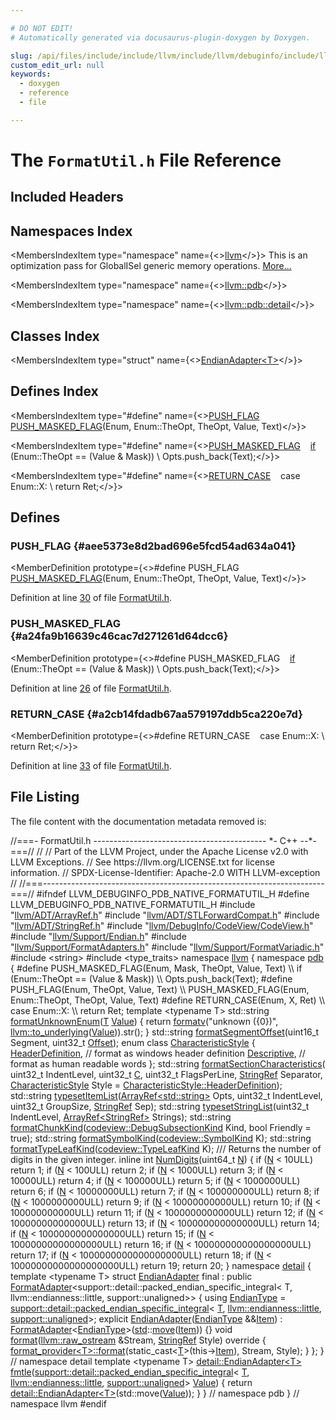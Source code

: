 ```yaml
---

# DO NOT EDIT!
# Automatically generated via docusaurus-plugin-doxygen by Doxygen.

slug: /api/files/include/include/llvm/include/llvm/debuginfo/include/llvm/debuginfo/pdb/include/llvm/debuginfo/pdb/native/formatutil-h
custom_edit_url: null
keywords:
  - doxygen
  - reference
  - file

---
```





# The `FormatUtil.h` File Reference

<DoxygenPage pluginConfig={pluginConfig}>



## Included Headers

<IncludesList>
<IncludesListItem
  filePath="llvm/ADT/ArrayRef.h"
  permalink="/docs/api/files/include/include/llvm/include/llvm/adt/arrayref-h"
  isLocal="true" />
<IncludesListItem
  filePath="llvm/ADT/STLForwardCompat.h"
  permalink="/docs/api/files/include/include/llvm/include/llvm/adt/stlforwardcompat-h"
  isLocal="true" />
<IncludesListItem
  filePath="llvm/ADT/StringRef.h"
  permalink="/docs/api/files/include/include/llvm/include/llvm/adt/stringref-h"
  isLocal="true" />
<IncludesListItem
  filePath="llvm/DebugInfo/CodeView/CodeView.h"
  permalink="/docs/api/files/include/include/llvm/include/llvm/debuginfo/include/llvm/debuginfo/codeview/codeview-h"
  isLocal="true" />
<IncludesListItem
  filePath="llvm/Support/Endian.h"
  permalink="/docs/api/files/include/include/llvm/include/llvm/support/endian-h"
  isLocal="true" />
<IncludesListItem
  filePath="llvm/Support/FormatAdapters.h"
  permalink="/docs/api/files/include/include/llvm/include/llvm/support/formatadapters-h"
  isLocal="true" />
<IncludesListItem
  filePath="llvm/Support/FormatVariadic.h"
  permalink="/docs/api/files/include/include/llvm/include/llvm/support/formatvariadic-h"
  isLocal="true" />
<IncludesListItem
  filePath="string"
  permalink=""
  isLocal="false" />
<IncludesListItem
  filePath="type_traits"
  permalink=""
  isLocal="false" />
</IncludesList>

## Namespaces Index

<MembersIndex>

<MembersIndexItem
  type="namespace"
  name={<><a href="/docs/api/namespaces/llvm">llvm</a></>}>
This is an optimization pass for GlobalISel generic memory operations. <a href="/docs/api/namespaces/llvm/#details">More...</a>
</MembersIndexItem>

<MembersIndexItem
  type="namespace"
  name={<><a href="/docs/api/namespaces/llvm/pdb">llvm::pdb</a></>}>
</MembersIndexItem>

<MembersIndexItem
  type="namespace"
  name={<><a href="/docs/api/namespaces/llvm/pdb/detail">llvm::pdb::detail</a></>}>
</MembersIndexItem>

</MembersIndex>

## Classes Index

<MembersIndex>

<MembersIndexItem
  type="struct"
  name={<><a href="/docs/api/structs/llvm/pdb/detail/endianadapter">EndianAdapter&lt;T&gt;</a></>}>
</MembersIndexItem>

</MembersIndex>

## Defines Index

<MembersIndex>

<MembersIndexItem
  type="#define"
  name={<><a href="#aee5373e8d2bad696e5fcd54ad634a041">PUSH&#95;FLAG</a>&nbsp;&nbsp;&nbsp;  <a href="#a24fa9b16639c46cac7d271261d64dcc6">PUSH&#95;MASKED&#95;FLAG</a>(Enum, Enum::TheOpt, TheOpt, Value, Text)</>}>
</MembersIndexItem>

<MembersIndexItem
  type="#define"
  name={<><a href="#a24fa9b16639c46cac7d271261d64dcc6">PUSH&#95;MASKED&#95;FLAG</a>&nbsp;&nbsp;&nbsp;  <a href="/docs/api/files/lib/lib/passes/passbuilderbindings-cpp/#acdfbcf188e2d4a80837e89de2ccdffab">if</a> (Enum::TheOpt == (Value &amp; Mask))                                          \\
    Opts.push&#95;back(Text);</>}>
</MembersIndexItem>

<MembersIndexItem
  type="#define"
  name={<><a href="#a2cb14fdadb67aa579197ddb5ca220e7d">RETURN&#95;CASE</a>&nbsp;&nbsp;&nbsp;  case Enum::X:                                                                \\
    return Ret;</>}>
</MembersIndexItem>

</MembersIndex>


<SectionDefinition>

## Defines

### PUSH&#95;FLAG {#aee5373e8d2bad696e5fcd54ad634a041}

<MemberDefinition
  prototype={<>#define PUSH&#95;FLAG&nbsp;&nbsp;&nbsp;  <a href="#a24fa9b16639c46cac7d271261d64dcc6">PUSH&#95;MASKED&#95;FLAG</a>(Enum, Enum::TheOpt, TheOpt, Value, Text)</>}>

Definition at line <a href="#l00030">30</a> of file <a href="/docs/api/files/include/include/llvm/include/llvm/debuginfo/include/llvm/debuginfo/pdb/include/llvm/debuginfo/pdb/native/formatutil-h">FormatUtil.h</a>.
</MemberDefinition>

### PUSH&#95;MASKED&#95;FLAG {#a24fa9b16639c46cac7d271261d64dcc6}

<MemberDefinition
  prototype={<>#define PUSH&#95;MASKED&#95;FLAG&nbsp;&nbsp;&nbsp;  <a href="/docs/api/files/lib/lib/passes/passbuilderbindings-cpp/#acdfbcf188e2d4a80837e89de2ccdffab">if</a> (Enum::TheOpt == (Value &amp; Mask))                                          \\
    Opts.push&#95;back(Text);</>}>

Definition at line <a href="#l00026">26</a> of file <a href="/docs/api/files/include/include/llvm/include/llvm/debuginfo/include/llvm/debuginfo/pdb/include/llvm/debuginfo/pdb/native/formatutil-h">FormatUtil.h</a>.
</MemberDefinition>

### RETURN&#95;CASE {#a2cb14fdadb67aa579197ddb5ca220e7d}

<MemberDefinition
  prototype={<>#define RETURN&#95;CASE&nbsp;&nbsp;&nbsp;  case Enum::X:                                                                \\
    return Ret;</>}>

Definition at line <a href="#l00033">33</a> of file <a href="/docs/api/files/include/include/llvm/include/llvm/debuginfo/include/llvm/debuginfo/pdb/include/llvm/debuginfo/pdb/native/formatutil-h">FormatUtil.h</a>.
</MemberDefinition>

</SectionDefinition>

## File Listing

The file content with the documentation metadata removed is:

<ProgramListing>

<Link id="l00001" /><CodeLine lineNumber="1"><Highlight kind="comment">//===- FormatUtil.h ------------------------------------------- &#42;- C++ --&#42;-===//</Highlight><Highlight kind="normal"></Highlight></CodeLine>
<Link id="l00002" /><CodeLine lineNumber="2"><Highlight kind="normal"></Highlight><Highlight kind="comment">//</Highlight><Highlight kind="normal"></Highlight></CodeLine>
<Link id="l00003" /><CodeLine lineNumber="3"><Highlight kind="normal"></Highlight><Highlight kind="comment">// Part of the LLVM Project, under the Apache License v2.0 with LLVM Exceptions.</Highlight><Highlight kind="normal"></Highlight></CodeLine>
<Link id="l00004" /><CodeLine lineNumber="4"><Highlight kind="normal"></Highlight><Highlight kind="comment">// See https://llvm.org/LICENSE.txt for license information.</Highlight><Highlight kind="normal"></Highlight></CodeLine>
<Link id="l00005" /><CodeLine lineNumber="5"><Highlight kind="normal"></Highlight><Highlight kind="comment">// SPDX-License-Identifier: Apache-2.0 WITH LLVM-exception</Highlight><Highlight kind="normal"></Highlight></CodeLine>
<Link id="l00006" /><CodeLine lineNumber="6"><Highlight kind="normal"></Highlight><Highlight kind="comment">//</Highlight><Highlight kind="normal"></Highlight></CodeLine>
<Link id="l00007" /><CodeLine lineNumber="7"><Highlight kind="normal"></Highlight><Highlight kind="comment">//===----------------------------------------------------------------------===//</Highlight><Highlight kind="normal"></Highlight></CodeLine>
<Link id="l00008" /><CodeLine lineNumber="8"><Highlight kind="normal"></Highlight></CodeLine>
<Link id="l00009" /><CodeLine lineNumber="9"><Highlight kind="normal"></Highlight><Highlight kind="preprocessor">#ifndef LLVM&#95;DEBUGINFO&#95;PDB&#95;NATIVE&#95;FORMATUTIL&#95;H</Highlight><Highlight kind="normal"></Highlight></CodeLine>
<Link id="l00010" /><CodeLine lineNumber="10"><Highlight kind="normal"></Highlight><Highlight kind="preprocessor">#define LLVM&#95;DEBUGINFO&#95;PDB&#95;NATIVE&#95;FORMATUTIL&#95;H</Highlight><Highlight kind="normal"></Highlight></CodeLine>
<Link id="l00011" /><CodeLine lineNumber="11"><Highlight kind="normal"></Highlight></CodeLine>
<Link id="l00012" /><CodeLine lineNumber="12"><Highlight kind="normal"></Highlight><Highlight kind="preprocessor">#include &quot;<a href="/docs/api/files/include/include/llvm/include/llvm/adt/arrayref-h">llvm/ADT/ArrayRef.h</a>&quot;</Highlight><Highlight kind="normal"></Highlight></CodeLine>
<Link id="l00013" /><CodeLine lineNumber="13"><Highlight kind="normal"></Highlight><Highlight kind="preprocessor">#include &quot;<a href="/docs/api/files/include/include/llvm/include/llvm/adt/stlforwardcompat-h">llvm/ADT/STLForwardCompat.h</a>&quot;</Highlight><Highlight kind="normal"></Highlight></CodeLine>
<Link id="l00014" /><CodeLine lineNumber="14"><Highlight kind="normal"></Highlight><Highlight kind="preprocessor">#include &quot;<a href="/docs/api/files/include/include/llvm/include/llvm/adt/stringref-h">llvm/ADT/StringRef.h</a>&quot;</Highlight><Highlight kind="normal"></Highlight></CodeLine>
<Link id="l00015" /><CodeLine lineNumber="15"><Highlight kind="normal"></Highlight><Highlight kind="preprocessor">#include &quot;<a href="/docs/api/files/include/include/llvm/include/llvm/debuginfo/include/llvm/debuginfo/codeview/codeview-h">llvm/DebugInfo/CodeView/CodeView.h</a>&quot;</Highlight><Highlight kind="normal"></Highlight></CodeLine>
<Link id="l00016" /><CodeLine lineNumber="16"><Highlight kind="normal"></Highlight><Highlight kind="preprocessor">#include &quot;<a href="/docs/api/files/include/include/llvm/include/llvm/support/endian-h">llvm/Support/Endian.h</a>&quot;</Highlight><Highlight kind="normal"></Highlight></CodeLine>
<Link id="l00017" /><CodeLine lineNumber="17"><Highlight kind="normal"></Highlight><Highlight kind="preprocessor">#include &quot;<a href="/docs/api/files/include/include/llvm/include/llvm/support/formatadapters-h">llvm/Support/FormatAdapters.h</a>&quot;</Highlight><Highlight kind="normal"></Highlight></CodeLine>
<Link id="l00018" /><CodeLine lineNumber="18"><Highlight kind="normal"></Highlight><Highlight kind="preprocessor">#include &quot;<a href="/docs/api/files/include/include/llvm/include/llvm/support/formatvariadic-h">llvm/Support/FormatVariadic.h</a>&quot;</Highlight><Highlight kind="normal"></Highlight></CodeLine>
<Link id="l00019" /><CodeLine lineNumber="19"><Highlight kind="normal"></Highlight></CodeLine>
<Link id="l00020" /><CodeLine lineNumber="20"><Highlight kind="normal"></Highlight><Highlight kind="preprocessor">#include &lt;string&gt;</Highlight><Highlight kind="normal"></Highlight></CodeLine>
<Link id="l00021" /><CodeLine lineNumber="21"><Highlight kind="normal"></Highlight><Highlight kind="preprocessor">#include &lt;type&#95;traits&gt;</Highlight><Highlight kind="normal"></Highlight></CodeLine>
<Link id="l00022" /><CodeLine lineNumber="22"><Highlight kind="normal"></Highlight></CodeLine>
<Link id="l00023" /><CodeLine lineNumber="23"><Highlight kind="normal"></Highlight><Highlight kind="keyword">namespace </Highlight><Highlight kind="normal"><a href="/docs/api/namespaces/llvm">llvm</a> &#123;</Highlight></CodeLine>
<Link id="l00024" /><CodeLine lineNumber="24"><Highlight kind="normal"></Highlight><Highlight kind="keyword">namespace </Highlight><Highlight kind="normal"><a href="/docs/api/namespaces/llvm/pdb">pdb</a> &#123;</Highlight></CodeLine>
<Link id="l00025" /><CodeLine lineNumber="25"><Highlight kind="normal"></Highlight></CodeLine>
<Link id="l00026" /><CodeLine lineNumber="26" lineLink="#a24fa9b16639c46cac7d271261d64dcc6"><Highlight kind="normal"></Highlight><Highlight kind="preprocessor">#define PUSH&#95;MASKED&#95;FLAG(Enum, Mask, TheOpt, Value, Text)                      \\</Highlight></CodeLine>
<Link id="l00027" /><CodeLine lineNumber="27"><Highlight kind="preprocessor">  if (Enum::TheOpt == (Value &amp; Mask))                                          \\</Highlight></CodeLine>
<Link id="l00028" /><CodeLine lineNumber="28"><Highlight kind="preprocessor">    Opts.push&#95;back(Text);</Highlight><Highlight kind="normal"></Highlight></CodeLine>
<Link id="l00029" /><CodeLine lineNumber="29"><Highlight kind="normal"></Highlight></CodeLine>
<Link id="l00030" /><CodeLine lineNumber="30" lineLink="#aee5373e8d2bad696e5fcd54ad634a041"><Highlight kind="normal"></Highlight><Highlight kind="preprocessor">#define PUSH&#95;FLAG(Enum, TheOpt, Value, Text)                                   \\</Highlight></CodeLine>
<Link id="l00031" /><CodeLine lineNumber="31"><Highlight kind="preprocessor">  PUSH&#95;MASKED&#95;FLAG(Enum, Enum::TheOpt, TheOpt, Value, Text)</Highlight><Highlight kind="normal"></Highlight></CodeLine>
<Link id="l00032" /><CodeLine lineNumber="32"><Highlight kind="normal"></Highlight></CodeLine>
<Link id="l00033" /><CodeLine lineNumber="33" lineLink="#a2cb14fdadb67aa579197ddb5ca220e7d"><Highlight kind="normal"></Highlight><Highlight kind="preprocessor">#define RETURN&#95;CASE(Enum, X, Ret)                                              \\</Highlight></CodeLine>
<Link id="l00034" /><CodeLine lineNumber="34"><Highlight kind="preprocessor">  case Enum::X:                                                                \\</Highlight></CodeLine>
<Link id="l00035" /><CodeLine lineNumber="35"><Highlight kind="preprocessor">    return Ret;</Highlight><Highlight kind="normal"></Highlight></CodeLine>
<Link id="l00036" /><CodeLine lineNumber="36"><Highlight kind="normal"></Highlight></CodeLine>
<Link id="l00037" /><CodeLine lineNumber="37" lineLink="/docs/api/namespaces/llvm/pdb/#a44b3083f8e2d87508603f7669759b34f"><Highlight kind="normal"></Highlight><Highlight kind="keyword">template</Highlight><Highlight kind="normal"> &lt;</Highlight><Highlight kind="keyword">typename</Highlight><Highlight kind="normal"> T&gt; std::string <a href="/docs/api/namespaces/llvm/pdb/#a44b3083f8e2d87508603f7669759b34f">formatUnknownEnum</a>(<a href="/docs/api/files/lib/lib/target/lib/target/mips/mips16isellowering-cpp/#a0acb682b8260ab1c60b918599864e2e5">T</a> <a href="/docs/api/classes/llvm/value">Value</a>) &#123;</Highlight></CodeLine>
<Link id="l00038" /><CodeLine lineNumber="38"><Highlight kind="normal">  </Highlight><Highlight kind="keywordflow">return</Highlight><Highlight kind="normal"> <a href="/docs/api/namespaces/llvm/#a653cce37b80c03eebe7a00520a8eabb6">formatv</a>(</Highlight><Highlight kind="stringliteral">&quot;unknown (&#123;0&#125;)&quot;</Highlight><Highlight kind="normal">, <a href="/docs/api/namespaces/llvm/#a842e49a58fb3eba4e42a8dadad77745b">llvm::to&#95;underlying</a>(<a href="/docs/api/classes/llvm/value">Value</a>)).str();</Highlight></CodeLine>
<Link id="l00039" /><CodeLine lineNumber="39"><Highlight kind="normal">&#125;</Highlight></CodeLine>
<Link id="l00040" /><CodeLine lineNumber="40"><Highlight kind="normal"></Highlight></CodeLine>
<Link id="l00041" /><CodeLine lineNumber="41"><Highlight kind="normal">std::string <a href="/docs/api/namespaces/llvm/pdb/#a1a2c625d1ff6391f06e2da52135a4eed">formatSegmentOffset</a>(uint16&#95;t Segment, uint32&#95;t <a href="/docs/api/namespaces/llvm/#a05f5b9a11bdcc5feba62899f95dcf878a3134224cba2545bc57954d3b072aebb4">Offset</a>);</Highlight></CodeLine>
<Link id="l00042" /><CodeLine lineNumber="42"><Highlight kind="normal"></Highlight></CodeLine>
<Link id="l00043" /><CodeLine lineNumber="43" lineLink="/docs/api/namespaces/llvm/pdb/#a520b5ec95f1e9cb599479d8c3be87cb1"><Highlight kind="normal"></Highlight><Highlight kind="keyword">enum class</Highlight><Highlight kind="normal"> <a href="/docs/api/namespaces/llvm/pdb/#a520b5ec95f1e9cb599479d8c3be87cb1">CharacteristicStyle</a> &#123;</Highlight></CodeLine>
<Link id="l00044" /><CodeLine lineNumber="44" lineLink="/docs/api/namespaces/llvm/pdb/#a520b5ec95f1e9cb599479d8c3be87cb1a18b659c544ce16dbf242313d3646f3d1"><Highlight kind="normal">  <a href="/docs/api/namespaces/llvm/pdb/#a520b5ec95f1e9cb599479d8c3be87cb1a18b659c544ce16dbf242313d3646f3d1">HeaderDefinition</a>, </Highlight><Highlight kind="comment">// format as windows header definition</Highlight><Highlight kind="normal"></Highlight></CodeLine>
<Link id="l00045" /><CodeLine lineNumber="45" lineLink="/docs/api/namespaces/llvm/pdb/#a520b5ec95f1e9cb599479d8c3be87cb1a0e9f13309d8a18866758b6112bbfc9ac"><Highlight kind="normal">  <a href="/docs/api/namespaces/llvm/pdb/#a520b5ec95f1e9cb599479d8c3be87cb1a0e9f13309d8a18866758b6112bbfc9ac">Descriptive</a>,      </Highlight><Highlight kind="comment">// format as human readable words</Highlight><Highlight kind="normal"></Highlight></CodeLine>
<Link id="l00046" /><CodeLine lineNumber="46"><Highlight kind="normal">&#125;;</Highlight></CodeLine>
<Link id="l00047" /><CodeLine lineNumber="47"><Highlight kind="normal">std::string <a href="/docs/api/namespaces/llvm/pdb/#acdab50aa4b126b5c497c1b9ab58e0223">formatSectionCharacteristics</a>(</Highlight></CodeLine>
<Link id="l00048" /><CodeLine lineNumber="48"><Highlight kind="normal">    uint32&#95;t IndentLevel, uint32&#95;t <a href="/docs/api/namespaces/llvm/callingconv/#ac6aa1387c4375260e2468eb5a77fdb4cafd841a49aec1539bc88abc8ff9e170fb">C</a>, uint32&#95;t FlagsPerLine,</Highlight></CodeLine>
<Link id="l00049" /><CodeLine lineNumber="49"><Highlight kind="normal">    <a href="/docs/api/classes/llvm/stringref">StringRef</a> Separator,</Highlight></CodeLine>
<Link id="l00050" /><CodeLine lineNumber="50"><Highlight kind="normal">    <a href="/docs/api/namespaces/llvm/pdb/#a520b5ec95f1e9cb599479d8c3be87cb1">CharacteristicStyle</a> Style = <a href="/docs/api/namespaces/llvm/pdb/#a520b5ec95f1e9cb599479d8c3be87cb1a18b659c544ce16dbf242313d3646f3d1">CharacteristicStyle::HeaderDefinition</a>);</Highlight></CodeLine>
<Link id="l00051" /><CodeLine lineNumber="51"><Highlight kind="normal"></Highlight></CodeLine>
<Link id="l00052" /><CodeLine lineNumber="52"><Highlight kind="normal">std::string <a href="/docs/api/namespaces/llvm/pdb/#aedc4689962ab6d484f7b768c64dc8ad6">typesetItemList</a>(<a href="/docs/api/classes/llvm/arrayref">ArrayRef&lt;std::string&gt;</a> Opts, uint32&#95;t IndentLevel,</Highlight></CodeLine>
<Link id="l00053" /><CodeLine lineNumber="53"><Highlight kind="normal">                            uint32&#95;t GroupSize, <a href="/docs/api/classes/llvm/stringref">StringRef</a> Sep);</Highlight></CodeLine>
<Link id="l00054" /><CodeLine lineNumber="54"><Highlight kind="normal"></Highlight></CodeLine>
<Link id="l00055" /><CodeLine lineNumber="55"><Highlight kind="normal">std::string <a href="/docs/api/namespaces/llvm/pdb/#a457ece8852b8a88bad90a5102f384b81">typesetStringList</a>(uint32&#95;t IndentLevel,</Highlight></CodeLine>
<Link id="l00056" /><CodeLine lineNumber="56"><Highlight kind="normal">                              <a href="/docs/api/classes/llvm/arrayref">ArrayRef&lt;StringRef&gt;</a> Strings);</Highlight></CodeLine>
<Link id="l00057" /><CodeLine lineNumber="57"><Highlight kind="normal"></Highlight></CodeLine>
<Link id="l00058" /><CodeLine lineNumber="58"><Highlight kind="normal">std::string <a href="/docs/api/namespaces/llvm/pdb/#ab33da185b5a60a6668a8aebf687be08a">formatChunkKind</a>(<a href="/docs/api/namespaces/llvm/codeview/#a04eb43a6dc736c2d6ed8dcc6d636a2af">codeview::DebugSubsectionKind</a> Kind,</Highlight></CodeLine>
<Link id="l00059" /><CodeLine lineNumber="59"><Highlight kind="normal">                            </Highlight><Highlight kind="keywordtype">bool</Highlight><Highlight kind="normal"> Friendly = </Highlight><Highlight kind="keyword">true</Highlight><Highlight kind="normal">);</Highlight></CodeLine>
<Link id="l00060" /><CodeLine lineNumber="60"><Highlight kind="normal">std::string <a href="/docs/api/namespaces/llvm/pdb/#a6ddd9a38737a4a36ba8009dd9cc87436">formatSymbolKind</a>(<a href="/docs/api/namespaces/llvm/codeview/#ac3fd578f133e7ee0210c835b393bca59">codeview::SymbolKind</a> K);</Highlight></CodeLine>
<Link id="l00061" /><CodeLine lineNumber="61"><Highlight kind="normal">std::string <a href="/docs/api/namespaces/llvm/pdb/#a7d5e1069198fc42ca3def0ecb7134ca2">formatTypeLeafKind</a>(<a href="/docs/api/namespaces/llvm/codeview/#a945d5dcbe78d400d17656726e2f6089b">codeview::TypeLeafKind</a> K);</Highlight></CodeLine>
<Link id="l00062" /><CodeLine lineNumber="62"><Highlight kind="normal"></Highlight><Highlight kind="comment"></Highlight></CodeLine>
<Link id="l00063" /><CodeLine lineNumber="63"><Highlight kind="comment">/// Returns the number of digits in the given integer.</Highlight><Highlight kind="normal"></Highlight></CodeLine>
<Link id="l00064" /><CodeLine lineNumber="64" lineLink="/docs/api/namespaces/llvm/pdb/#a5ba9d5e5ed1d1ed47cfab7f4eddb45de"><Highlight kind="normal"></Highlight><Highlight kind="keyword">inline</Highlight><Highlight kind="normal"> </Highlight><Highlight kind="keywordtype">int</Highlight><Highlight kind="normal"> <a href="/docs/api/namespaces/llvm/pdb/#a5ba9d5e5ed1d1ed47cfab7f4eddb45de">NumDigits</a>(uint64&#95;t <a href="/docs/api/files/lib/lib/support/regcomp-c/#a0240ac851181b84ac374872dc5434ee4">N</a>) &#123;</Highlight></CodeLine>
<Link id="l00065" /><CodeLine lineNumber="65"><Highlight kind="normal">  </Highlight><Highlight kind="keywordflow">if</Highlight><Highlight kind="normal"> (<a href="/docs/api/files/lib/lib/support/regcomp-c/#a0240ac851181b84ac374872dc5434ee4">N</a> &lt; 10ULL)</Highlight></CodeLine>
<Link id="l00066" /><CodeLine lineNumber="66"><Highlight kind="normal">    </Highlight><Highlight kind="keywordflow">return</Highlight><Highlight kind="normal"> 1;</Highlight></CodeLine>
<Link id="l00067" /><CodeLine lineNumber="67"><Highlight kind="normal">  </Highlight><Highlight kind="keywordflow">if</Highlight><Highlight kind="normal"> (<a href="/docs/api/files/lib/lib/support/regcomp-c/#a0240ac851181b84ac374872dc5434ee4">N</a> &lt; 100ULL)</Highlight></CodeLine>
<Link id="l00068" /><CodeLine lineNumber="68"><Highlight kind="normal">    </Highlight><Highlight kind="keywordflow">return</Highlight><Highlight kind="normal"> 2;</Highlight></CodeLine>
<Link id="l00069" /><CodeLine lineNumber="69"><Highlight kind="normal">  </Highlight><Highlight kind="keywordflow">if</Highlight><Highlight kind="normal"> (<a href="/docs/api/files/lib/lib/support/regcomp-c/#a0240ac851181b84ac374872dc5434ee4">N</a> &lt; 1000ULL)</Highlight></CodeLine>
<Link id="l00070" /><CodeLine lineNumber="70"><Highlight kind="normal">    </Highlight><Highlight kind="keywordflow">return</Highlight><Highlight kind="normal"> 3;</Highlight></CodeLine>
<Link id="l00071" /><CodeLine lineNumber="71"><Highlight kind="normal">  </Highlight><Highlight kind="keywordflow">if</Highlight><Highlight kind="normal"> (<a href="/docs/api/files/lib/lib/support/regcomp-c/#a0240ac851181b84ac374872dc5434ee4">N</a> &lt; 10000ULL)</Highlight></CodeLine>
<Link id="l00072" /><CodeLine lineNumber="72"><Highlight kind="normal">    </Highlight><Highlight kind="keywordflow">return</Highlight><Highlight kind="normal"> 4;</Highlight></CodeLine>
<Link id="l00073" /><CodeLine lineNumber="73"><Highlight kind="normal">  </Highlight><Highlight kind="keywordflow">if</Highlight><Highlight kind="normal"> (<a href="/docs/api/files/lib/lib/support/regcomp-c/#a0240ac851181b84ac374872dc5434ee4">N</a> &lt; 100000ULL)</Highlight></CodeLine>
<Link id="l00074" /><CodeLine lineNumber="74"><Highlight kind="normal">    </Highlight><Highlight kind="keywordflow">return</Highlight><Highlight kind="normal"> 5;</Highlight></CodeLine>
<Link id="l00075" /><CodeLine lineNumber="75"><Highlight kind="normal">  </Highlight><Highlight kind="keywordflow">if</Highlight><Highlight kind="normal"> (<a href="/docs/api/files/lib/lib/support/regcomp-c/#a0240ac851181b84ac374872dc5434ee4">N</a> &lt; 1000000ULL)</Highlight></CodeLine>
<Link id="l00076" /><CodeLine lineNumber="76"><Highlight kind="normal">    </Highlight><Highlight kind="keywordflow">return</Highlight><Highlight kind="normal"> 6;</Highlight></CodeLine>
<Link id="l00077" /><CodeLine lineNumber="77"><Highlight kind="normal">  </Highlight><Highlight kind="keywordflow">if</Highlight><Highlight kind="normal"> (<a href="/docs/api/files/lib/lib/support/regcomp-c/#a0240ac851181b84ac374872dc5434ee4">N</a> &lt; 10000000ULL)</Highlight></CodeLine>
<Link id="l00078" /><CodeLine lineNumber="78"><Highlight kind="normal">    </Highlight><Highlight kind="keywordflow">return</Highlight><Highlight kind="normal"> 7;</Highlight></CodeLine>
<Link id="l00079" /><CodeLine lineNumber="79"><Highlight kind="normal">  </Highlight><Highlight kind="keywordflow">if</Highlight><Highlight kind="normal"> (<a href="/docs/api/files/lib/lib/support/regcomp-c/#a0240ac851181b84ac374872dc5434ee4">N</a> &lt; 100000000ULL)</Highlight></CodeLine>
<Link id="l00080" /><CodeLine lineNumber="80"><Highlight kind="normal">    </Highlight><Highlight kind="keywordflow">return</Highlight><Highlight kind="normal"> 8;</Highlight></CodeLine>
<Link id="l00081" /><CodeLine lineNumber="81"><Highlight kind="normal">  </Highlight><Highlight kind="keywordflow">if</Highlight><Highlight kind="normal"> (<a href="/docs/api/files/lib/lib/support/regcomp-c/#a0240ac851181b84ac374872dc5434ee4">N</a> &lt; 1000000000ULL)</Highlight></CodeLine>
<Link id="l00082" /><CodeLine lineNumber="82"><Highlight kind="normal">    </Highlight><Highlight kind="keywordflow">return</Highlight><Highlight kind="normal"> 9;</Highlight></CodeLine>
<Link id="l00083" /><CodeLine lineNumber="83"><Highlight kind="normal">  </Highlight><Highlight kind="keywordflow">if</Highlight><Highlight kind="normal"> (<a href="/docs/api/files/lib/lib/support/regcomp-c/#a0240ac851181b84ac374872dc5434ee4">N</a> &lt; 10000000000ULL)</Highlight></CodeLine>
<Link id="l00084" /><CodeLine lineNumber="84"><Highlight kind="normal">    </Highlight><Highlight kind="keywordflow">return</Highlight><Highlight kind="normal"> 10;</Highlight></CodeLine>
<Link id="l00085" /><CodeLine lineNumber="85"><Highlight kind="normal">  </Highlight><Highlight kind="keywordflow">if</Highlight><Highlight kind="normal"> (<a href="/docs/api/files/lib/lib/support/regcomp-c/#a0240ac851181b84ac374872dc5434ee4">N</a> &lt; 100000000000ULL)</Highlight></CodeLine>
<Link id="l00086" /><CodeLine lineNumber="86"><Highlight kind="normal">    </Highlight><Highlight kind="keywordflow">return</Highlight><Highlight kind="normal"> 11;</Highlight></CodeLine>
<Link id="l00087" /><CodeLine lineNumber="87"><Highlight kind="normal">  </Highlight><Highlight kind="keywordflow">if</Highlight><Highlight kind="normal"> (<a href="/docs/api/files/lib/lib/support/regcomp-c/#a0240ac851181b84ac374872dc5434ee4">N</a> &lt; 1000000000000ULL)</Highlight></CodeLine>
<Link id="l00088" /><CodeLine lineNumber="88"><Highlight kind="normal">    </Highlight><Highlight kind="keywordflow">return</Highlight><Highlight kind="normal"> 12;</Highlight></CodeLine>
<Link id="l00089" /><CodeLine lineNumber="89"><Highlight kind="normal">  </Highlight><Highlight kind="keywordflow">if</Highlight><Highlight kind="normal"> (<a href="/docs/api/files/lib/lib/support/regcomp-c/#a0240ac851181b84ac374872dc5434ee4">N</a> &lt; 10000000000000ULL)</Highlight></CodeLine>
<Link id="l00090" /><CodeLine lineNumber="90"><Highlight kind="normal">    </Highlight><Highlight kind="keywordflow">return</Highlight><Highlight kind="normal"> 13;</Highlight></CodeLine>
<Link id="l00091" /><CodeLine lineNumber="91"><Highlight kind="normal">  </Highlight><Highlight kind="keywordflow">if</Highlight><Highlight kind="normal"> (<a href="/docs/api/files/lib/lib/support/regcomp-c/#a0240ac851181b84ac374872dc5434ee4">N</a> &lt; 100000000000000ULL)</Highlight></CodeLine>
<Link id="l00092" /><CodeLine lineNumber="92"><Highlight kind="normal">    </Highlight><Highlight kind="keywordflow">return</Highlight><Highlight kind="normal"> 14;</Highlight></CodeLine>
<Link id="l00093" /><CodeLine lineNumber="93"><Highlight kind="normal">  </Highlight><Highlight kind="keywordflow">if</Highlight><Highlight kind="normal"> (<a href="/docs/api/files/lib/lib/support/regcomp-c/#a0240ac851181b84ac374872dc5434ee4">N</a> &lt; 1000000000000000ULL)</Highlight></CodeLine>
<Link id="l00094" /><CodeLine lineNumber="94"><Highlight kind="normal">    </Highlight><Highlight kind="keywordflow">return</Highlight><Highlight kind="normal"> 15;</Highlight></CodeLine>
<Link id="l00095" /><CodeLine lineNumber="95"><Highlight kind="normal">  </Highlight><Highlight kind="keywordflow">if</Highlight><Highlight kind="normal"> (<a href="/docs/api/files/lib/lib/support/regcomp-c/#a0240ac851181b84ac374872dc5434ee4">N</a> &lt; 10000000000000000ULL)</Highlight></CodeLine>
<Link id="l00096" /><CodeLine lineNumber="96"><Highlight kind="normal">    </Highlight><Highlight kind="keywordflow">return</Highlight><Highlight kind="normal"> 16;</Highlight></CodeLine>
<Link id="l00097" /><CodeLine lineNumber="97"><Highlight kind="normal">  </Highlight><Highlight kind="keywordflow">if</Highlight><Highlight kind="normal"> (<a href="/docs/api/files/lib/lib/support/regcomp-c/#a0240ac851181b84ac374872dc5434ee4">N</a> &lt; 100000000000000000ULL)</Highlight></CodeLine>
<Link id="l00098" /><CodeLine lineNumber="98"><Highlight kind="normal">    </Highlight><Highlight kind="keywordflow">return</Highlight><Highlight kind="normal"> 17;</Highlight></CodeLine>
<Link id="l00099" /><CodeLine lineNumber="99"><Highlight kind="normal">  </Highlight><Highlight kind="keywordflow">if</Highlight><Highlight kind="normal"> (<a href="/docs/api/files/lib/lib/support/regcomp-c/#a0240ac851181b84ac374872dc5434ee4">N</a> &lt; 1000000000000000000ULL)</Highlight></CodeLine>
<Link id="l00100" /><CodeLine lineNumber="100"><Highlight kind="normal">    </Highlight><Highlight kind="keywordflow">return</Highlight><Highlight kind="normal"> 18;</Highlight></CodeLine>
<Link id="l00101" /><CodeLine lineNumber="101"><Highlight kind="normal">  </Highlight><Highlight kind="keywordflow">if</Highlight><Highlight kind="normal"> (<a href="/docs/api/files/lib/lib/support/regcomp-c/#a0240ac851181b84ac374872dc5434ee4">N</a> &lt; 10000000000000000000ULL)</Highlight></CodeLine>
<Link id="l00102" /><CodeLine lineNumber="102"><Highlight kind="normal">    </Highlight><Highlight kind="keywordflow">return</Highlight><Highlight kind="normal"> 19;</Highlight></CodeLine>
<Link id="l00103" /><CodeLine lineNumber="103"><Highlight kind="normal">  </Highlight><Highlight kind="keywordflow">return</Highlight><Highlight kind="normal"> 20;</Highlight></CodeLine>
<Link id="l00104" /><CodeLine lineNumber="104"><Highlight kind="normal">&#125;</Highlight></CodeLine>
<Link id="l00105" /><CodeLine lineNumber="105"><Highlight kind="normal"></Highlight></CodeLine>
<Link id="l00106" /><CodeLine lineNumber="106" lineLink="/docs/api/namespaces/llvm/pdb/detail"><Highlight kind="normal"></Highlight><Highlight kind="keyword">namespace </Highlight><Highlight kind="normal"><a href="/docs/api/namespaces/detail">detail</a> &#123;</Highlight></CodeLine>
<Link id="l00107" /><CodeLine lineNumber="107"><Highlight kind="normal"></Highlight><Highlight kind="keyword">template</Highlight><Highlight kind="normal"> &lt;</Highlight><Highlight kind="keyword">typename</Highlight><Highlight kind="normal"> T&gt;</Highlight></CodeLine>
<Link id="l00108" /><CodeLine lineNumber="108" lineLink="/docs/api/structs/llvm/pdb/detail/endianadapter"><Highlight kind="normal"></Highlight><Highlight kind="keyword">struct </Highlight><Highlight kind="normal"><a href="/docs/api/structs/llvm/pdb/detail/endianadapter/#aa576404bf0473106a6d32fdc15ccee0c">EndianAdapter</a> final</Highlight></CodeLine>
<Link id="l00109" /><CodeLine lineNumber="109"><Highlight kind="normal">    : </Highlight><Highlight kind="keyword">public</Highlight><Highlight kind="normal"> <a href="/docs/api/classes/llvm/formatadapter/#a55d5ed04a2327924d813c7f796074d54">FormatAdapter</a>&lt;support::detail::packed&#95;endian&#95;specific&#95;integral&lt;</Highlight></CodeLine>
<Link id="l00110" /><CodeLine lineNumber="110"><Highlight kind="normal">          T, llvm::endianness::little, support::unaligned&gt;&gt; &#123;</Highlight></CodeLine>
<Link id="l00111" /><CodeLine lineNumber="111" lineLink="/docs/api/structs/llvm/pdb/detail/endianadapter/#a122ac881abab740fc87e06394f9648da"><Highlight kind="normal">  </Highlight><Highlight kind="keyword">using </Highlight><Highlight kind="normal"><a href="/docs/api/structs/llvm/pdb/detail/endianadapter/#a122ac881abab740fc87e06394f9648da">EndianType</a> = <a href="/docs/api/structs/llvm/support/detail/packed-endian-specific-integral">support::detail::packed&#95;endian&#95;specific&#95;integral</a>&lt;</Highlight></CodeLine>
<Link id="l00112" /><CodeLine lineNumber="112"><Highlight kind="normal">      <a href="/docs/api/files/lib/lib/target/lib/target/mips/mips16isellowering-cpp/#a0acb682b8260ab1c60b918599864e2e5">T</a>, <a href="/docs/api/namespaces/llvm/#ae1e26e57357947b25e392fd18ab000dbaaae6635e044ac56046b2893a529b5114">llvm::endianness::little</a>, <a href="/docs/api/namespaces/llvm/support/#a92fe024386465eeb8aeb7c78371549d7af6b11e8bcea1b0b70051b197f2cb3f84">support::unaligned</a>&gt;;</Highlight></CodeLine>
<Link id="l00113" /><CodeLine lineNumber="113"><Highlight kind="normal"></Highlight></CodeLine>
<Link id="l00114" /><CodeLine lineNumber="114" lineLink="/docs/api/structs/llvm/pdb/detail/endianadapter/#aa576404bf0473106a6d32fdc15ccee0c"><Highlight kind="normal">  </Highlight><Highlight kind="keyword">explicit</Highlight><Highlight kind="normal"> <a href="/docs/api/structs/llvm/pdb/detail/endianadapter/#aa576404bf0473106a6d32fdc15ccee0c">EndianAdapter</a>(<a href="/docs/api/structs/llvm/pdb/detail/endianadapter/#a122ac881abab740fc87e06394f9648da">EndianType</a> &amp;&amp;<a href="/docs/api/classes/llvm/formatadapter/#aee17437fadbcac074e11fad212da790e">Item</a>)</Highlight></CodeLine>
<Link id="l00115" /><CodeLine lineNumber="115"><Highlight kind="normal">      : <a href="/docs/api/classes/llvm/formatadapter/#a55d5ed04a2327924d813c7f796074d54">FormatAdapter</a>&lt;<a href="/docs/api/structs/llvm/pdb/detail/endianadapter/#a122ac881abab740fc87e06394f9648da">EndianType</a>&gt;(<a href="/docs/api/namespaces/std">std</a>::<a href="/docs/api/namespaces/llvm/#abfc9c7ecf70f66901e439f7c04ef3dbb">move</a>(<a href="/docs/api/classes/llvm/formatadapter/#aee17437fadbcac074e11fad212da790e">Item</a>)) &#123;&#125;</Highlight></CodeLine>
<Link id="l00116" /><CodeLine lineNumber="116"><Highlight kind="normal"></Highlight></CodeLine>
<Link id="l00117" /><CodeLine lineNumber="117" lineLink="/docs/api/structs/llvm/pdb/detail/endianadapter/#aef7ef698e3b87ef1ae53fde821fe3efa"><Highlight kind="normal">  </Highlight><Highlight kind="keywordtype">void</Highlight><Highlight kind="normal"> <a href="/docs/api/structs/llvm/pdb/detail/endianadapter/#aef7ef698e3b87ef1ae53fde821fe3efa">format</a>(<a href="/docs/api/classes/llvm/raw-ostream">llvm::raw&#95;ostream</a> &amp;Stream, <a href="/docs/api/classes/llvm/stringref">StringRef</a> Style)</Highlight><Highlight kind="keyword"> override </Highlight><Highlight kind="normal">&#123;</Highlight></CodeLine>
<Link id="l00118" /><CodeLine lineNumber="118"><Highlight kind="normal">    <a href="/docs/api/structs/llvm/format-provider">format&#95;provider&lt;T&gt;::format</a>(</Highlight><Highlight kind="keyword">static&#95;cast&lt;</Highlight><Highlight kind="normal"><a href="/docs/api/files/lib/lib/target/lib/target/mips/mips16isellowering-cpp/#a0acb682b8260ab1c60b918599864e2e5">T</a></Highlight><Highlight kind="keyword">&gt;</Highlight><Highlight kind="normal">(this-&gt;<a href="/docs/api/classes/llvm/formatadapter/#aee17437fadbcac074e11fad212da790e">Item</a>), Stream, Style);</Highlight></CodeLine>
<Link id="l00119" /><CodeLine lineNumber="119"><Highlight kind="normal">  &#125;</Highlight></CodeLine>
<Link id="l00120" /><CodeLine lineNumber="120"><Highlight kind="normal">&#125;;</Highlight></CodeLine>
<Link id="l00121" /><CodeLine lineNumber="121"><Highlight kind="normal">&#125; </Highlight><Highlight kind="comment">// namespace detail</Highlight><Highlight kind="normal"></Highlight></CodeLine>
<Link id="l00122" /><CodeLine lineNumber="122"><Highlight kind="normal"></Highlight></CodeLine>
<Link id="l00123" /><CodeLine lineNumber="123"><Highlight kind="normal"></Highlight><Highlight kind="keyword">template</Highlight><Highlight kind="normal"> &lt;</Highlight><Highlight kind="keyword">typename</Highlight><Highlight kind="normal"> T&gt;</Highlight></CodeLine>
<Link id="l00124" /><CodeLine lineNumber="124" lineLink="/docs/api/namespaces/llvm/pdb/#a9bfcb4c9a075425e79ca05cfae693940"><Highlight kind="normal"><a href="/docs/api/structs/llvm/pdb/detail/endianadapter">detail::EndianAdapter&lt;T&gt;</a> <a href="/docs/api/namespaces/llvm/pdb/#a9bfcb4c9a075425e79ca05cfae693940">fmtle</a>(<a href="/docs/api/structs/llvm/support/detail/packed-endian-specific-integral">support::detail::packed&#95;endian&#95;specific&#95;integral</a>&lt;</Highlight></CodeLine>
<Link id="l00125" /><CodeLine lineNumber="125"><Highlight kind="normal">                               <a href="/docs/api/files/lib/lib/target/lib/target/mips/mips16isellowering-cpp/#a0acb682b8260ab1c60b918599864e2e5">T</a>, <a href="/docs/api/namespaces/llvm/#ae1e26e57357947b25e392fd18ab000dbaaae6635e044ac56046b2893a529b5114">llvm::endianness::little</a>, <a href="/docs/api/namespaces/llvm/support/#a92fe024386465eeb8aeb7c78371549d7af6b11e8bcea1b0b70051b197f2cb3f84">support::unaligned</a>&gt;</Highlight></CodeLine>
<Link id="l00126" /><CodeLine lineNumber="126"><Highlight kind="normal">                                   <a href="/docs/api/classes/llvm/value">Value</a>) &#123;</Highlight></CodeLine>
<Link id="l00127" /><CodeLine lineNumber="127"><Highlight kind="normal">  </Highlight><Highlight kind="keywordflow">return</Highlight><Highlight kind="normal"> <a href="/docs/api/structs/llvm/pdb/detail/endianadapter">detail::EndianAdapter&lt;T&gt;</a>(std::move(<a href="/docs/api/classes/llvm/value">Value</a>));</Highlight></CodeLine>
<Link id="l00128" /><CodeLine lineNumber="128"><Highlight kind="normal">&#125;</Highlight></CodeLine>
<Link id="l00129" /><CodeLine lineNumber="129"><Highlight kind="normal">&#125; </Highlight><Highlight kind="comment">// namespace pdb</Highlight><Highlight kind="normal"></Highlight></CodeLine>
<Link id="l00130" /><CodeLine lineNumber="130"><Highlight kind="normal">&#125; </Highlight><Highlight kind="comment">// namespace llvm</Highlight><Highlight kind="normal"></Highlight></CodeLine>
<Link id="l00131" /><CodeLine lineNumber="131"><Highlight kind="normal"></Highlight><Highlight kind="preprocessor">#endif</Highlight></CodeLine>

</ProgramListing>

</DoxygenPage>

